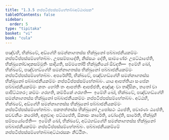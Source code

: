 ```yaml
---
title: "1.3.5 නප්පටිප්පස්සම්භේතබ්බඅට්ඨාරසක"
tableOfContents: false
sidebar:
  order: 5
type: "tipitaka"
basket: "vi"
book: "cula"
---
```



<DynamicBreadcrumb />

<Division number="30" book="cula">

<Paragraph number="154" book="cula">
පඤ්චහි, භික්ඛවේ, අඞ්ගේහි සමන්නාගතස්ස භික්ඛුනෝ පබ්බාජනීයකම්මං නප්පටිප්පස්සම්භේතබ්බං. උපසම්පාදේති, නිස්සයං දේති, සාමණේරං උපට්ඨාපේති, භික්ඛුනෝවාදකසම්මුතිං සාදියති, සම්මතෝපි භික්ඛුනියෝ ඕවදති—  ඉමේහි ඛෝ, භික්ඛවේ, පඤ්චහඞ්ගේහි සමන්නාගතස්ස භික්ඛුනෝ පබ්බාජනීයකම්මං නප්පටිප්පස්සම්භේතබ්බං.
</Paragraph>

<Paragraph number="155" book="cula">
අපරේහිපි, භික්ඛවේ, පඤ්චහඞ්ගේහි සමන්නාගතස්ස භික්ඛුනෝ පබ්බාජනීයකම්මං නප්පටිප්පස්සම්භේතබ්බං. යාය ආපත්තියා සංඝේන පබ්බාජනීයකම්මං කතං හෝති තං ආපත්තිං ආපජ්ජති, අඤ්ඤං වා තාදිසිකං, තතෝ වා පාපිට්ඨතරං; කම්මං ගරහති, කම්මිකේ ගරහති—  ඉමේහි ඛෝ, භික්ඛවේ, පඤ්චහඞ්ගේහි සමන්නාගතස්ස භික්ඛුනෝ පබ්බාජනීයකම්මං නප්පටිප්පස්සම්භේතබ්බං.
</Paragraph>

<Paragraph number="156" book="cula">
අට්ඨහි, භික්ඛවේ, අඞ්ගේහි සමන්නාගතස්ස භික්ඛුනෝ පබ්බාජනීයකම්මං නප්පටිප්පස්සම්භේතබ්බං. පකතත්තස්ස භික්ඛුනෝ උපෝසථං ඨපේති, පවාරණං ඨපේති, සවචනීයං කරෝති, අනුවාදං පට්ඨපේති, ඕකාසං කාරේති, චෝදේති, සාරේති, භික්ඛූහි සම්පයෝජේති—  ඉමේහි ඛෝ, භික්ඛවේ, අට්ඨහඞ්ගේහි සමන්නාගතස්ස භික්ඛුනෝ පබ්බාජනීයකම්මං නප්පටිප්පස්සම්භේතබ්බං.

</Paragraph>
</Division>

<Paragraph number="157" type="center" book="cula">
පබ්බාජනීයකම්මේ නප්පටිප්පස්සම්භේතබ්බඅට්ඨාරසකං නිට්ඨිතං.
</Paragraph>